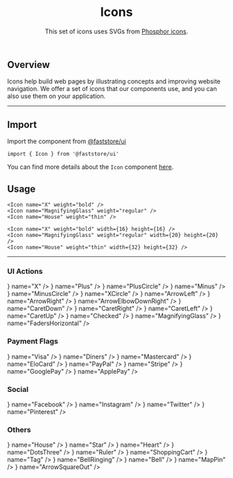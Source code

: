 
<header>

# Icons

This set of icons uses SVGs from [Phosphor icons](https://phosphoricons.com/).

</header>

## Overview

Icons help build web pages by illustrating concepts and improving website navigation. We offer a set of icons that our components use, and you can also use them on your application.

---

## Import

Import the component from [@faststore/ui](/../components)

```tsx
import { Icon } from '@faststore/ui'
```

You can find more details about the `Icon` component [here](/components/atoms/icon).

## Usage

<OverviewSection>
  <Icon name="X" weight="bold" />
  <Icon name="MagnifyingGlass" weight="regular" />
  <Icon name="House" weight="thin" />
</OverviewSection>

```tsx
<Icon name="X" weight="bold" />
<Icon name="MagnifyingGlass" weight="regular" />
<Icon name="House" weight="thin" />
```

<OverviewSection>
  <Icon name="X" weight="bold" width={16} height={16} />
  <Icon name="MagnifyingGlass" weight="regular" width={20} height={20} />
  <Icon name="House" weight="thin" width={32} height={32} />
</OverviewSection>

```tsx
<Icon name="X" weight="bold" width={16} height={16} />
<Icon name="MagnifyingGlass" weight="regular" width={20} height={20} />
<Icon name="House" weight="thin" width={32} height={32} />
```

---

### UI Actions

<IconList>
  <IconComponent icon={<Icon name="X" />} name="X" />
  <IconComponent icon={<Icon name="Plus" />} name="Plus" />
  <IconComponent icon={<Icon name="PlusCircle" />} name="PlusCircle" />
  <IconComponent icon={<Icon name="Minus" />} name="Minus" />
  <IconComponent icon={<Icon name="MinusCircle" />} name="MinusCircle" />
  <IconComponent icon={<Icon name="XCircle" />} name="XCircle" />
  <IconComponent icon={<Icon name="ArrowLeft" />} name="ArrowLeft" />
  <IconComponent icon={<Icon name="ArrowRight" />} name="ArrowRight" />
  <IconComponent
    icon={<Icon name="ArrowElbowDownRight" />}
    name="ArrowElbowDownRight"
  />
  <IconComponent icon={<Icon name="CaretDown" />} name="CaretDown" />
  <IconComponent icon={<Icon name="CaretRight" />} name="CaretRight" />
  <IconComponent icon={<Icon name="CaretLeft" />} name="CaretLeft" />
  <IconComponent icon={<Icon name="CaretUp" />} name="CaretUp" />
  <IconComponent icon={<Icon name="Checked" />} name="Checked" />
  <IconComponent
    icon={<Icon name="MagnifyingGlass" />}
    name="MagnifyingGlass"
  />
  <IconComponent
    icon={<Icon name="FadersHorizontal" />}
    name="FadersHorizontal"
  />
</IconList>

### Payment Flags

<IconList>
  <IconComponent icon={<Icon name="Visa" />} name="Visa" />
  <IconComponent icon={<Icon name="Diners" />} name="Diners" />
  <IconComponent icon={<Icon name="Mastercard" />} name="Mastercard" />
  <IconComponent icon={<Icon name="EloCard" />} name="EloCard" />
  <IconComponent icon={<Icon name="PayPal" />} name="PayPal" />
  <IconComponent icon={<Icon name="Stripe" />} name="Stripe" />
  <IconComponent icon={<Icon name="GooglePay" />} name="GooglePay" />
  <IconComponent icon={<Icon name="ApplePay" />} name="ApplePay" />
</IconList>

### Social

<IconList>
  <IconComponent icon={<Icon name="Facebook" />} name="Facebook" />
  <IconComponent icon={<Icon name="Instagram" />} name="Instagram" />
  <IconComponent icon={<Icon name="Twitter" />} name="Twitter" />
  <IconComponent icon={<Icon name="Pinterest" />} name="Pinterest" />
</IconList>

### Others

<IconList>
  <IconComponent icon={<Icon name="House" />} name="House" />
  <IconComponent icon={<Icon name="Star" />} name="Star" />
  <IconComponent icon={<Icon name="Heart" />} name="Heart" />
  <IconComponent icon={<Icon name="DotsThree" />} name="DotsThree" />
  <IconComponent icon={<Icon name="Ruler" />} name="Ruler" />
  <IconComponent icon={<Icon name="ShoppingCart" />} name="ShoppingCart" />
  <IconComponent icon={<Icon name="Tag" />} name="Tag" />
  <IconComponent icon={<Icon name="BellRinging" />} name="BellRinging" />
  <IconComponent icon={<Icon name="Bell" />} name="Bell" />
  <IconComponent icon={<Icon name="MapPin" />} name="MapPin" />
  <IconComponent icon={<Icon name="ArrowSquareOut" />} name="ArrowSquareOut" />
</IconList>
